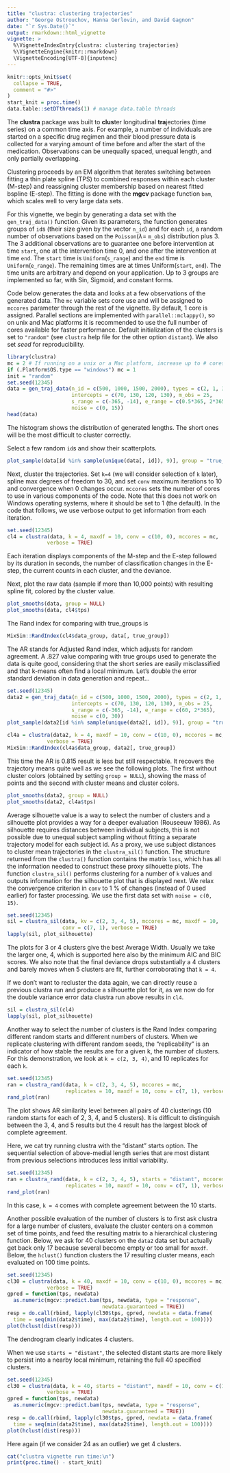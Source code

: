 ```yaml
---
title: "clustra: clustering trajectories"
author: "George Ostrouchov, Hanna Gerlovin, and David Gagnon"
date: "`r Sys.Date()`"
output: rmarkdown::html_vignette
vignette: >
  %\VignetteIndexEntry{clustra: clustering trajectories}
  %\VignetteEngine{knitr::rmarkdown}
  \VignetteEncoding[UTF-8]{inputenc}
---
```


```r
knitr::opts_knit$set(
  collapse = TRUE,
  comment = "#>"
)
start_knit = proc.time()
data.table::setDTthreads(1) # manage data.table threads
```
The **clustra** package was built to **clus**ter longitudinal **tra**jectories (time series) on a common time axis. For example, a number of individuals are started on a specific drug regimen and their blood pressure data is collected for a varying amount of time before and after the start of the medication. Observations can be unequally spaced, unequal length, and only partially overlapping.  

Clustering proceeds by an EM algorithm that iterates switching between fitting a thin plate spline (TPS) to combined responses within each cluster (M-step) and reassigning cluster membership based on nearest fitted bspline (E-step). The fitting is done with the **mgcv** package function `bam`, which scales well to very large data sets.

For this vignette, we begin by generating a data set with the `gen_traj_data()` function. Given its parameters, the function generates groups of `id`s (their size given by the vector `n_id`) and for each `id`, a random number of observations based on the `Poisson`($\lambda =$ `m_obs`) distribution plus 3. The 3 additional observations are to guarantee one before intervention at time `start`, one at the intervention time 0, and one after the intervention at time `end`. The `start` time is `Uniform`(`s_range`) and the `end` time is `Uniform`(`e_range`). The remaining times are at times Uniform(`start`, `end`). The time units are arbitrary and depend on your application. Up to 3 groups are implemented so far, with Sin, Sigmoid, and constant forms. 

Code below generates the data and looks at a few observations of the generated data. The `mc` variable sets core use and will be assigned to `mccores` parameter through the rest of the vignette. By default, 1 core is assigned. Parallel sections are implemented with `parallel::mclappy()`, so on unix and Mac platforms it is recommended to use the full number of cores available for faster performance. Default initialization of the clusters is set to `"random"` (see `clustra` help file for the other option `distant`). We also set *seed* for reproducibility.
```r
library(clustra)
mc = 2 # If running on a unix or a Mac platform, increase up to # cores
if (.Platform$OS.type == "windows") mc = 1
init = "random"
set.seed(12345)
data = gen_traj_data(n_id = c(500, 1000, 1500, 2000), types = c(2, 1, 3, 2), 
                     intercepts = c(70, 130, 120, 130), m_obs = 25, 
                     s_range = c(-365, -14), e_range = c(0.5*365, 2*365),
                     noise = c(0, 15))
head(data)
```
The histogram shows the distribution of generated lengths. The short ones will be the most difficult to cluster correctly.

Select a few random `id`s and show their scatterplots.
```r
plot_sample(data[id %in% sample(unique(data[, id]), 9)], group = "true_group")
```
Next, cluster the trajectories. Set `k=4` (we will consider selection of `k` later), spline max degrees of freedom to 30, and set `conv` maximum iterations to 10 and convergence when 0 changes occur. `mccores` sets the number of cores to use in various components of the code. Note that this does not work on Windows operating systems, where it should be set to 1 (the default). In the code that follows, we use verbose output to get information from each iteration.
```r
set.seed(12345)
cl4 = clustra(data, k = 4, maxdf = 10, conv = c(10, 0), mccores = mc,
             verbose = TRUE)
```
Each iteration displays components of the M-step and the E-step followed by its duration in seconds, the number of classification changes in the E-step, the current counts in each cluster, and the deviance.

Next, plot the raw data (sample if more than 10,000 points) with resulting spline fit, colored by the cluster value.
```r
plot_smooths(data, group = NULL)
plot_smooths(data, cl4$tps)
```
The Rand index for comparing with true_groups is
```r
MixSim::RandIndex(cl4$data_group, data[, true_group])
```
The AR stands for Adjusted Rand index, which adjusts for random agreement. A .827 value comparing with true groups used to generate the data is quite good, considering that the short series are easily misclassified and that k-means often find a local minimum. Let's double the error standard deviation in data generation and repeat...
```r
set.seed(12345)
data2 = gen_traj_data(n_id = c(500, 1000, 1500, 2000), types = c(2, 1, 3, 2), 
                     intercepts = c(70, 130, 120, 130), m_obs = 25,
                     s_range = c(-365, -14), e_range = c(60, 2*365), 
                     noise = c(0, 30))
plot_sample(data2[id %in% sample(unique(data2[, id]), 9)], group = "true_group")

cl4a = clustra(data2, k = 4, maxdf = 10, conv = c(10, 0), mccores = mc,
             verbose = TRUE)
MixSim::RandIndex(cl4a$data_group, data2[, true_group])
```
This time the AR is 0.815 result is less but still respectable. It recovers the trajectory means quite well as we see the following plots. The first without cluster colors (obtained by setting `group = NULL`), showing the mass of points and the second with cluster means and cluster colors.
```r
plot_smooths(data2, group = NULL)
plot_smooths(data2, cl4a$tps)
```

Average silhouette value is a way to select the number of clusters and a silhouette plot provides a way for a deeper evaluation (Rouseeuw 1986). As silhouette requires distances between individual subjects, this is not possible due to unequal subject sampling without fitting a separate trajectory model for each subject id. As a proxy, we use subject distances to cluster mean trajectories in the `clustra_sil()` function. The structure returned from the `clustra()` function contains the matrix `loss`, which has all the information needed to construct these proxy silhouette plots. The function `clustra_sil()` performs clustering for a number of `k` values and outputs information for the silhouette plot that is displayed next. We relax the convergence criterion in `conv` to 1 % of changes (instead of 0 used earlier) for faster processing. We use the first data set with `noise = c(0, 15)`.
```r
set.seed(12345)
sil = clustra_sil(data, kv = c(2, 3, 4, 5), mccores = mc, maxdf = 10,
                  conv = c(7, 1), verbose = TRUE)
lapply(sil, plot_silhouette)
```
The plots for 3 or 4 clusters give the best Average Width. Usually we take the larger one, 4, which is supported here also by the minimum AIC and BIC scores. We also note that the final deviance drops substantially a 4 clusters and barely moves when 5 clusters are fit, further corroborating that `k = 4`.

If we don't want to recluster the data again, we can directly reuse a previous clustra run and produce a silhouette plot for it, as we now do for the double variance error data clustra run above results in `cl4`.
```r
sil = clustra_sil(cl4)
lapply(sil, plot_silhouette)
```

Another way to select the number of clusters is the Rand Index comparing different random starts and different numbers of clusters. When we replicate clustering with different random seeds, the "replicability" is an indicator of how stable the results are for a given k, the number of clusters. For this demonstration, we look at `k = c(2, 3, 4)`, and 10 replicates for each `k`.
```r
set.seed(12345)
ran = clustra_rand(data, k = c(2, 3, 4, 5), mccores = mc,
                   replicates = 10, maxdf = 10, conv = c(7, 1), verbose = TRUE)
rand_plot(ran)
```
The plot shows AR similarity level between all pairs of 40 clusterings (10 random starts for each of 2, 3, 4, and 5 clusters). It is difficult to distinguish between the 3, 4, and 5 results but the 4 result has the largest block of complete agreement.

Here, we cat try running clustra with the "distant" starts option. The sequential selection of above-medial length series that are most distant from previous selections introduces less initial variability.
```r
set.seed(12345)
ran = clustra_rand(data, k = c(2, 3, 4, 5), starts = "distant", mccores = mc,
                   replicates = 10, maxdf = 10, conv = c(7, 1), verbose = TRUE)
rand_plot(ran)
```
In this case, `k = 4` comes with complete agreement between the 10 starts.

Another possible evaluation of the number of clusters is to first ask clustra for a large number of clusters, evaluate the cluster centers on a common set of time points, and feed the resulting matrix to a hierarchical clustering function. Below, we ask for 40 clusters on the `data2` data set but actually get back only 17 because several become empty or too small for `maxdf`. Below, the `hclust()` function clusters the 17 resulting cluster means, each evaluated on 100 time points.
```r
set.seed(12345)
cl30 = clustra(data, k = 40, maxdf = 10, conv = c(10, 0), mccores = mc,
             verbose = TRUE)
gpred = function(tps, newdata) 
  as.numeric(mgcv::predict.bam(tps, newdata, type = "response",
                               newdata.guaranteed = TRUE))
resp = do.call(rbind, lapply(cl30$tps, gpred, newdata = data.frame(
  time = seq(min(data2$time), max(data2$time), length.out = 100))))
plot(hclust(dist(resp)))
```
The dendrogram clearly indicates 4 clusters.

When we use `starts = "distant"`, the selected distant starts are more likely to persist into a nearby local minimum, retaining the full 40 specified clusters.
```r
set.seed(12345)
cl30 = clustra(data, k = 40, starts = "distant", maxdf = 10, conv = c(10, 0), mccores = mc,
             verbose = TRUE)
gpred = function(tps, newdata) 
  as.numeric(mgcv::predict.bam(tps, newdata, type = "response",
                               newdata.guaranteed = TRUE))
resp = do.call(rbind, lapply(cl30$tps, gpred, newdata = data.frame(
  time = seq(min(data2$time), max(data2$time), length.out = 100))))
plot(hclust(dist(resp)))
```
Here again (if we consider 24 as an outlier) we get 4 clusters.

```r
cat("clustra vignette run time:\n")
print(proc.time() - start_knit)
```
